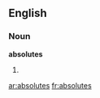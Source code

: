 ==English==

===Noun===
'''absolutes'''

# {{plural of|[[absolute]]}}

[[ar:absolutes]]
[[fr:absolutes]]